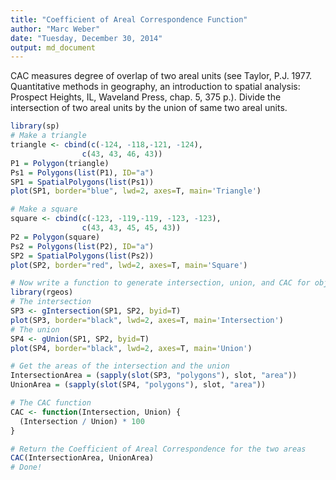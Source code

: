 ```yaml
---
title: "Coefficient of Areal Correspondence Function"
author: "Marc Weber"
date: "Tuesday, December 30, 2014"
output: md_document
---
```


CAC measures degree of overlap of two areal units (see Taylor, P.J. 1977. Quantitative methods in geography, an introduction to spatial analysis: Prospect Heights, IL, Waveland Press, chap. 5, 375 p.).  Divide the intersection of two areal units by the union of same two areal units.
```r
library(sp)
# Make a triangle
triangle <- cbind(c(-124, -118,-121, -124),
                c(43, 43, 46, 43))
P1 = Polygon(triangle)
Ps1 = Polygons(list(P1), ID="a")
SP1 = SpatialPolygons(list(Ps1))
plot(SP1, border="blue", lwd=2, axes=T, main='Triangle')

# Make a square
square <- cbind(c(-123, -119,-119, -123, -123),
                c(43, 43, 45, 45, 43))
P2 = Polygon(square)
Ps2 = Polygons(list(P2), ID="a")
SP2 = SpatialPolygons(list(Ps2))
plot(SP2, border="red", lwd=2, axes=T, main='Square')

# Now write a function to generate intersection, union, and CAC for objects
library(rgeos)
# The intersection
SP3 <- gIntersection(SP1, SP2, byid=T)
plot(SP3, border="black", lwd=2, axes=T, main='Intersection')
# The union
SP4 <- gUnion(SP1, SP2, byid=T)
plot(SP4, border="black", lwd=2, axes=T, main='Union')

# Get the areas of the intersection and the union
IntersectionArea = (sapply(slot(SP3, "polygons"), slot, "area"))
UnionArea = (sapply(slot(SP4, "polygons"), slot, "area"))

# The CAC function
CAC <- function(Intersection, Union) {  
  (Intersection / Union) * 100
}

# Return the Coefficient of Areal Correspondence for the two areas
CAC(IntersectionArea, UnionArea)
# Done!
```



